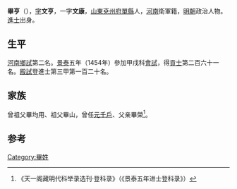 {{Otheruses|other=名为畢亨的其他人物|畢亨}}

'''畢亨'''（{{bd|1420年||？}}），[[表字|字]]'''文亨'''，一字'''文康'''，[[山東|山東]][[兗州府|兗州府]][[單縣|單縣]]人，[[河南|河南]]衛軍籍，[[明朝|明朝]]政治人物。[[進士|進士]]出身。

== 生平 ==
[[河南|河南]][[鄉試|鄉試]]第二名。[[景泰|景泰]]五年（1454年）參加甲戌科[[會試|會試]]，得[[貢士|貢士]]第二百六十一名。[[殿試|殿試]]登進士第三甲第一百二十名。

== 家族 ==
曾祖父畢均用、祖父畢山，曾任[[元|元]][[千戶|千戶]]、父亲畢榮<ref>《天一阁藏明代科举录选刊·登科录》（《景泰五年进士登科录》）</ref>。

==参考==
{{reflist}}

{{景泰五年甲戌科殿試金榜}}

{{Authority control}}

{{DEFAULTSORT:}}
[[Category:畢姓|Category:畢姓]]


{{明朝人物小作品}}